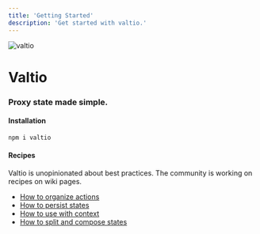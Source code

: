 ```yaml
---
title: 'Getting Started'
description: 'Get started with valtio.'
---
```



<img src={logo} alt="valtio" />

# Valtio

### Proxy state made simple.

#### Installation

```bash
npm i valtio

```

#### Recipes

Valtio is unopinionated about best practices.
The community is working on recipes on wiki pages.

- [How to organize actions](https://github.com/pmndrs/valtio/wiki/How-to-organize-actions)
- [How to persist states](https://github.com/pmndrs/valtio/wiki/How-to-persist-states)
- [How to use with context](https://github.com/pmndrs/valtio/wiki/How-to-use-with-context)
- [How to split and compose states](https://github.com/pmndrs/valtio/wiki/How-to-split-and-compose-states)
